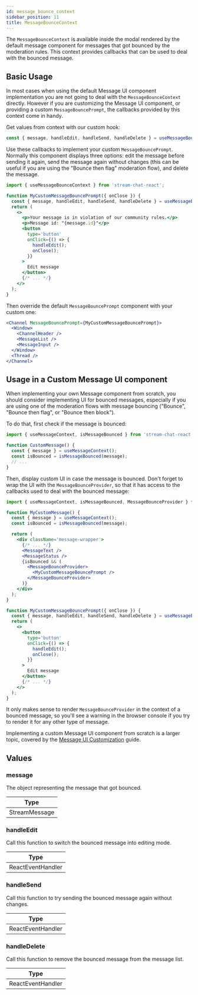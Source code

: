 ```yaml
---
id: message_bounce_context
sidebar_position: 11
title: MessageBounceContext
---
```


The `MessageBounceContext` is available inside the modal rendered by the default message component for messages that got bounced by the moderation rules. This context provides callbacks that can be used to deal with the bounced message.

## Basic Usage

In most cases when using the default Message UI component implementation you are not going to deal with the `MessageBounceContext` directly. However if you are customizing the Message UI component, or providing a custom `MessageBouncePrompt`, the callbacks provided by this context come in handy.

Get values from context with our custom hook:

```jsx
const { message, handleEdit, handleSend, handleDelete } = useMessageBounceContext();
```

Use these callbacks to implement your custom `MessageBouncePrompt`. Normally this component displays three options: edit the message before sending it again, send the message again without changes (this can be useful if you are using the "Bounce then flag" moderation flow), and delete the message.

```jsx
import { useMessageBounceContext } from 'stream-chat-react';

function MyCustomMessageBouncePrompt({ onClose }) {
  const { message, handleEdit, handleSend, handleDelete } = useMessageBounceContext();
  return (
    <>
      <p>Your message is in violation of our community rules.</p>
      <p>Message id: "{message.id}"</p>
      <button
        type='button'
        onClick={() => {
          handleEdit();
          onClose();
        }}
      >
        Edit message
      </button>
      {/* ... */}
    </>
  );
}
```

Then override the default `MessageBouncePrompt` component with your custom one:

```jsx
<Channel MessageBouncePrompt={MyCustomMessageBouncePrompt}>
  <Window>
    <ChannelHeader />
    <MessageList />
    <MessageInput />
  </Window>
  <Thread />
</Channel>
```

## Usage in a Custom Message UI component

When implementing your own Message component from scratch, you should consider implementing UI for bounced messages, especially if you are using one of the moderation flows with message bouncing ("Bounce", "Bounce then flag", or "Bounce then block").

To do that, first check if the message is bounced:

```jsx
import { useMessageContext, isMessageBounced } from 'stream-chat-react';

function CustomMessage() {
  const { message } = useMessageContext();
  const isBounced = isMessageBounced(message);
  // ...
}
```

Then, display custom UI in case the message is bounced. Don't forget to wrap the UI with the `MessageBounceProvider`, so that it has access to the callbacks used to deal with the bounced message:

```jsx
import { useMessageContext, isMessageBounced, MessageBounceProvider } from 'stream-chat-react';

function MyCustomMessage() {
  const { message } = useMessageContext();
  const isBounced = isMessageBounced(message);

  return (
    <div className='message-wrapper'>
      {/* ... */}
      <MessageText />
      <MessageStatus />
      {isBounced && (
        <MessageBounceProvider>
          <MyCustomMessageBouncePrompt />
        </MessageBounceProvider>
      )}
    </div>
  );
}

function MyCustomMessageBouncePrompt({ onClose }) {
  const { message, handleEdit, handleSend, handleDelete } = useMessageBounceContext();
  return (
    <>
      <button
        type='button'
        onClick={() => {
          handleEdit();
          onClose();
        }}
      >
        Edit message
      </button>
      {/* ... */}
    </>
  );
}
```

It only makes sense to render `MessageBounceProvider` in the context of a bounced message, so you'll see a warning in the browser console if you try to render it for any other type of message.

Implementing a custom Message UI component from scratch is a larger topic, covered by the [Message UI Customization](../../guides/theming/message-ui.mdx) guide.

## Values

### message

The object representing the message that got bounced.

| Type          |
| ------------- |
| StreamMessage |

### handleEdit

Call this function to switch the bounced message into editing mode.

| Type              |
| ----------------- |
| ReactEventHandler |

### handleSend

Call this function to try sending the bounced message again without changes.

| Type              |
| ----------------- |
| ReactEventHandler |

### handleDelete

Call this function to remove the bounced message from the message list.

| Type              |
| ----------------- |
| ReactEventHandler |
